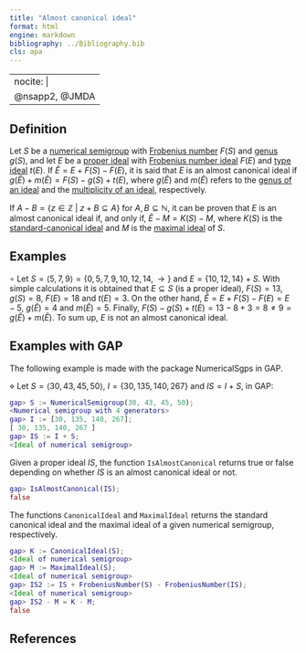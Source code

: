 ```yaml
---
title: "Almost canonical ideal"
format: html
engine: markdown
bibliography: ../Bibliography.bib
cls: apa
---
```


---
nocite: |
  @nsapp2, @JMDA
---

## Definition

Let $S$ be a [numerical semigroup](../Basic-concepts/Numerical-semigroup.qmd) with [Frobenius number](../Basic-concepts/Frobenius-number.qmd) $F(S)$ and [genus](../Basic-concepts/Genus.qmd) $g(S)$, and let $E$ be a [proper ideal](Proper-ideal.qmd) with [Frobenius number ideal](Frobenius-number-ideal.qmd) $F(E)$ and [type ideal](Type-ideal.qmd) $t(E)$. If $\tilde{E} = E + F(S) - F(E)$, it is said that $E$ is an almost canonical ideal if $g(\tilde{E}) + m(\tilde{E}) = F(S) - g(S) + t(E)$, where $g(\tilde{E})$ and $m(\tilde{E})$ refers to the [genus of an ideal](Genus-ideal.qmd) and the [multiplicity of an ideal](Multiplicity-ideal.qmd), respectively.

If $A - B = \{z \in \mathbb{Z} ~ | ~ z + B \subseteq A \}$ for $A,B \subseteq \mathbb{N}$, it can be proven that $E$ is an almost canonical ideal if, and only if, $\tilde{E} - M = K(S) - M$, where $K(S)$ is the [standard-canonical ideal](Standard-canonical-ideal.qmd) and $M$ is the [maximal ideal](Maximal-ideal.qmd) of $S$.

## Examples

$\circ$ Let $S = \langle 5, 7, 9 \rangle = \{0, 5, 7, 9, 10, 12, 14, \rightarrow \}$ and $E = \{10, 12, 14\} + S$. With simple calculations it is obtained that $E \subseteq S$ (is a proper ideal), $F(S) = 13, g(S) = 8$, $F(E) = 18$ and $t(E) = 3$. On the other hand, $\tilde{E} = E + F(S) - F(E) = E - 5$, $g(\tilde{E}) = 4$ and $m(\tilde{E}) = 5$. Finally, $F(S) - g(S) + t(E) = 13 - 8 + 3 = 8 \ne 9 = g(\tilde{E}) + m(\tilde{E})$. To sum up, $E$ is not an almost canonical ideal.

## Examples with GAP

The following example is made with the package NumericalSgps in GAP.

$\diamond$ Let $S = \langle 30, 43, 45, 50 \rangle$, $I = \{30, 135, 140, 267\}$ and $IS = I + S$, in GAP:

``` gap
gap> S := NumericalSemigroup(30, 43, 45, 50);
<Numerical semigroup with 4 generators>
gap> I := [30, 135, 140, 267];
[ 30, 135, 140, 267 ]
gap> IS := I + S;
<Ideal of numerical semigroup>
```

Given a proper ideal $IS$, the function `IsAlmostCanonical` returns true or false depending on whether $IS$ is an almost canonical ideal or not.

``` gap
gap> IsAlmostCanonical(IS);
false
```

The functions `CanonicalIdeal` and `MaximalIdeal` returns the standard canonical ideal and the maximal ideal of a given numerical semigroup, respectively.

```gap
gap> K := CanonicalIdeal(S);
<Ideal of numerical semigroup>
gap> M := MaximalIdeal(S);
<Ideal of numerical semigroup>
gap> IS2 := IS + FrobeniusNumber(S) - FrobeniusNumber(IS);
<Ideal of numerical semigroup>
gap> IS2 - M = K - M;
false
```

## References

::: {#refs}

:::



